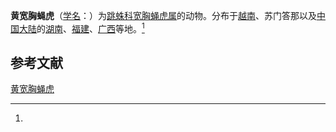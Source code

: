 {{Speciesbox
| name = 黄宽胸蝇虎
| status = 
| status_system = 
| image = 
| genus = Rhene
| species = flavigera
| authority = (C.L.Koch, 1848)<ref name='id14859'>{{cite web| url =http://www.bioinfo.cn/db05/BjdwSpecies.php?action=view&id=14859| title =黄宽胸蝇虎| work =《中国动物物种编目数据库》| publisher =中国科学院微生物研究所| author =中国科学院动物研究所| accessdate =2009-04-28| deadurl =yes| archiveurl =https://web.archive.org/web/20160305025559/http://www.bioinfo.cn/db05/BjdwSpecies.php?action=view&id=14859| archivedate =2016-03-05}}</ref>
}}

'''黄宽胸蝇虎'''（[[学名|学名]]：{{lang|la|''Rhene flavigera''}}）为[[跳蛛科|跳蛛科]][[宽胸蝇虎属|宽胸蝇虎属]]的动物。分布于[[越南|越南]]、苏门答那以及[[中国大陆|中国大陆]]的[[湖南|湖南]]、[[福建|福建]]、[[广西|广西]]等地。<ref name='id14859'/>

== 参考文献 ==
{{reflist}}

{{Wikispecies|Rhene flavigera}}
{{Taxonbar|from=Q4123199}}

[[Category:宽胸蝇虎属|黄宽胸蝇虎]]


{{蜘蛛小作品}}